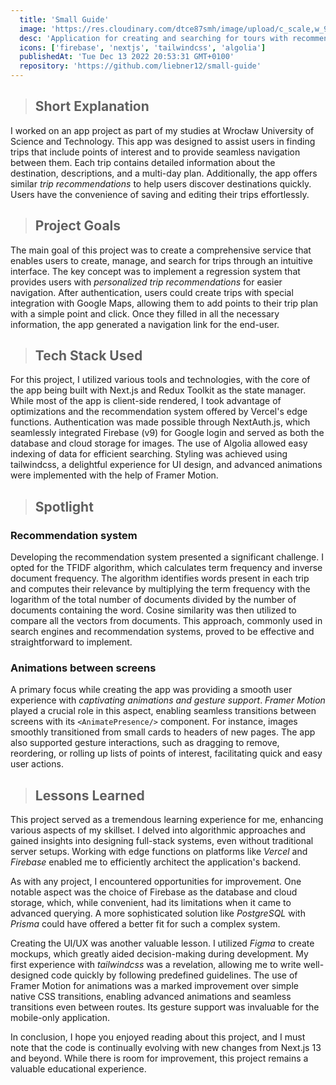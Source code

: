 ```yaml
---
  title: 'Small Guide'
  image: 'https://res.cloudinary.com/dtce87smh/image/upload/c_scale,w_900,h_506/f_auto/v1683970671/Small_Guide_Thumb_bsjf3z.png'
  desc: 'Application for creating and searching for tours with recommendations'
  icons: ['firebase', 'nextjs', 'tailwindcss', 'algolia']
  publishedAt: 'Tue Dec 13 2022 20:53:31 GMT+0100'
  repository: 'https://github.com/liebner12/small-guide'
---
```


> ## Short Explanation

I worked on an app project as part of my studies at Wrocław University of Science and Technology. This app was designed to assist users in finding trips that include points of interest and to provide seamless navigation between them. Each trip contains detailed information about the destination, descriptions, and a multi-day plan. Additionally, the app offers similar _trip recommendations_ to help users discover destinations quickly. Users have the convenience of saving and editing their trips effortlessly.

<GridCols>
  <CloudinaryImage
    width="400"
    height="800"
    src="https://res.cloudinary.com/dtce87smh/image/upload/c_scale,w_400,h_800/f_auto/v1676228381/small-guide/home_k8aybg.webp"
    alt="Home page of Small Guide"
  />
  <CloudinaryImage
    width="400"
    height="800"
    src="https://res.cloudinary.com/dtce87smh/image/upload/c_scale,w_400,h_800/f_auto/v1676228381/small-guide/process-map_kyi8jg.webp"
    alt="Trip creator screen"
  />
  <CloudinaryImage
    width="400"
    height="800"
    src="https://res.cloudinary.com/dtce87smh/image/upload/c_scale,w_400,h_800/f_auto/v1676228382/small-guide/trip_iuk3bi.webp"
    alt="Created trip"
  />
</GridCols>

> ## Project Goals

The main goal of this project was to create a comprehensive service that enables users to create, manage, and search for trips through an intuitive interface. The key concept was to implement a regression system that provides users with _personalized trip recommendations_ for easier navigation. After authentication, users could create trips with special integration with Google Maps, allowing them to add points to their trip plan with a simple point and click. Once they filled in all the necessary information, the app generated a navigation link for the end-user.

<CloudinaryImage
  src="https://res.cloudinary.com/dtce87smh/image/upload/c_scale,w_800,h_1204/f_auto/v1676484393/small-guide/mockup_cyph4k.webp"
  height="1204"
  width="800"
  alt="Created trip"
  placeholder="blur"
/>

> ## Tech Stack Used

<div className="not-prose">
  <Icons
    icons={[
      'firebase',
      'nextjs',
      'tailwindcss',
      'algolia',
      'framermotion',
      'typescript',
    ]}
  />
</div>

For this project, I utilized various tools and technologies, with the core of the app being built with Next.js and Redux Toolkit as the state manager. While most of the app is client-side rendered, I took advantage of optimizations and the recommendation system offered by Vercel's edge functions. Authentication was made possible through NextAuth.js, which seamlessly integrated Firebase (v9) for Google login and served as both the database and cloud storage for images. The use of Algolia allowed easy indexing of data for efficient searching. Styling was achieved using tailwindcss, a delightful experience for UI design, and advanced animations were implemented with the help of Framer Motion.
> ## Spotlight

### Recommendation system

Developing the recommendation system presented a significant challenge. I opted for the TFIDF algorithm, which calculates term frequency and inverse document frequency. The algorithm identifies words present in each trip and computes their relevance by multiplying the term frequency with the logarithm of the total number of documents divided by the number of documents containing the word. Cosine similarity was then utilized to compare all the vectors from documents. This approach, commonly used in search engines and recommendation systems, proved to be effective and straightforward to implement.

### Animations between screens

A primary focus while creating the app was providing a smooth user experience with _captivating animations and gesture support_. _Framer Motion_ played a crucial role in this aspect, enabling seamless transitions between screens with its `<AnimatePresence/>` component. For instance, images smoothly transitioned from small cards to headers of new pages. The app also supported gesture interactions, such as dragging to remove, reordering, or rolling up lists of points of interest, facilitating quick and easy user actions.

> ## Lessons Learned

This project served as a tremendous learning experience for me, enhancing various aspects of my skillset. I delved into algorithmic approaches and gained insights into designing full-stack systems, even without traditional server setups. Working with edge functions on platforms like _Vercel_ and _Firebase_ enabled me to efficiently architect the application's backend.

As with any project, I encountered opportunities for improvement. One notable aspect was the choice of Firebase as the database and cloud storage, which, while convenient, had its limitations when it came to advanced querying. A more sophisticated solution like _PostgreSQL_ with _Prisma_ could have offered a better fit for such a complex system.

Creating the UI/UX was another valuable lesson. I utilized _Figma_ to create mockups, which greatly aided decision-making during development. My first experience with _tailwindcss_ was a revelation, allowing me to write well-designed code quickly by following predefined guidelines. The use of Framer Motion for animations was a marked improvement over simple native CSS transitions, enabling advanced animations and seamless transitions even between routes. Its gesture support was invaluable for the mobile-only application.

In conclusion, I hope you enjoyed reading about this project, and I must note that the code is continually evolving with new changes from Next.js 13 and beyond. While there is room for improvement, this project remains a valuable educational experience.




